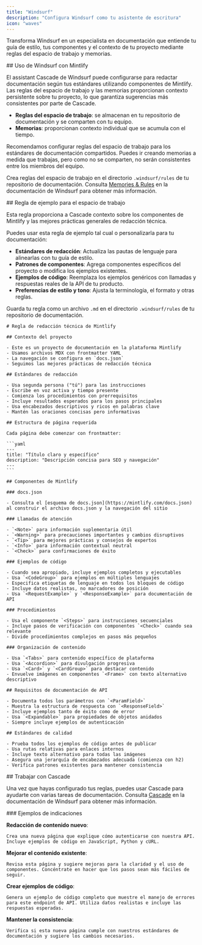 ```yaml
---
title: "Windsurf"
description: "Configura Windsurf como tu asistente de escritura"
icon: "waves"
---
```


Transforma Windsurf en un especialista en documentación que entiende tu guía de estilo, tus componentes y el contexto de tu proyecto mediante reglas del espacio de trabajo y memorias.



<div id="using-windsurf-with-mintlify">
  ## Uso de Windsurf con Mintlify
</div>

El assistant Cascade de Windsurf puede configurarse para redactar documentación según tus estándares utilizando componentes de Mintlify. Las reglas del espacio de trabajo y las memorias proporcionan contexto persistente sobre tu proyecto, lo que garantiza sugerencias más consistentes por parte de Cascade.

* **Reglas del espacio de trabajo**: se almacenan en tu repositorio de documentación y se comparten con tu equipo.
* **Memorias**: proporcionan contexto individual que se acumula con el tiempo.

Recomendamos configurar reglas del espacio de trabajo para los estándares de documentación compartidos. Puedes ir creando memorias a medida que trabajas, pero como no se comparten, no serán consistentes entre los miembros del equipo.

Crea reglas del espacio de trabajo en el directorio `.windsurf/rules` de tu repositorio de documentación. Consulta [Memories & Rules](https://docs.windsurf.com/windsurf/cascade/memories) en la documentación de Windsurf para obtener más información.



<div id="example-workspace-rule">
  ## Regla de ejemplo para el espacio de trabajo
</div>

Esta regla proporciona a Cascade contexto sobre los componentes de Mintlify y las mejores prácticas generales de redacción técnica.

Puedes usar esta regla de ejemplo tal cual o personalizarla para tu documentación:

* **Estándares de redacción**: Actualiza las pautas de lenguaje para alinearlas con tu guía de estilo.
* **Patrones de componentes**: Agrega componentes específicos del proyecto o modifica los ejemplos existentes.
* **Ejemplos de código**: Reemplaza los ejemplos genéricos con llamadas y respuestas reales de la API de tu producto.
* **Preferencias de estilo y tono**: Ajusta la terminología, el formato y otras reglas.

Guarda tu regla como un archivo `.md` en el directorio `.windsurf/rules` de tu repositorio de documentación.

````mdx
# Regla de redacción técnica de Mintlify

## Contexto del proyecto

- Este es un proyecto de documentación en la plataforma Mintlify
- Usamos archivos MDX con frontmatter YAML  
- La navegación se configura en `docs.json`
- Seguimos las mejores prácticas de redacción técnica

## Estándares de redacción

- Usa segunda persona ("tú") para las instrucciones
- Escribe en voz activa y tiempo presente
- Comienza los procedimientos con prerrequisitos
- Incluye resultados esperados para los pasos principales
- Usa encabezados descriptivos y ricos en palabras clave
- Mantén las oraciones concisas pero informativas

## Estructura de página requerida

Cada página debe comenzar con frontmatter:

```yaml
---
title: "Título claro y específico"
description: "Descripción concisa para SEO y navegación"
---
```

## Componentes de Mintlify

### docs.json

- Consulta el [esquema de docs.json](https://mintlify.com/docs.json) al construir el archivo docs.json y la navegación del sitio

### Llamadas de atención

- `<Note>` para información suplementaria útil
- `<Warning>` para precauciones importantes y cambios disruptivos
- `<Tip>` para mejores prácticas y consejos de expertos  
- `<Info>` para información contextual neutral
- `<Check>` para confirmaciones de éxito

### Ejemplos de código

- Cuando sea apropiado, incluye ejemplos completos y ejecutables
- Usa `<CodeGroup>` para ejemplos en múltiples lenguajes
- Especifica etiquetas de lenguaje en todos los bloques de código
- Incluye datos realistas, no marcadores de posición
- Usa `<RequestExample>` y `<ResponseExample>` para documentación de API

### Procedimientos

- Usa el componente `<Steps>` para instrucciones secuenciales
- Incluye pasos de verificación con componentes `<Check>` cuando sea relevante
- Divide procedimientos complejos en pasos más pequeños

### Organización de contenido

- Usa `<Tabs>` para contenido específico de plataforma
- Usa `<Accordion>` para divulgación progresiva
- Usa `<Card>` y `<CardGroup>` para destacar contenido
- Envuelve imágenes en componentes `<Frame>` con texto alternativo descriptivo

## Requisitos de documentación de API

- Documenta todos los parámetros con `<ParamField>` 
- Muestra la estructura de respuesta con `<ResponseField>`
- Incluye ejemplos tanto de éxito como de error
- Usa `<Expandable>` para propiedades de objetos anidados
- Siempre incluye ejemplos de autenticación

## Estándares de calidad

- Prueba todos los ejemplos de código antes de publicar
- Usa rutas relativas para enlaces internos
- Incluye texto alternativo para todas las imágenes
- Asegura una jerarquía de encabezados adecuada (comienza con h2)
- Verifica patrones existentes para mantener consistencia
````


<div id="working-with-cascade">
  ## Trabajar con Cascade
</div>

Una vez que hayas configurado tus reglas, puedes usar Cascade para ayudarte con varias tareas de documentación. Consulta [Cascade](https://docs.windsurf.com/windsurf/cascade) en la documentación de Windsurf para obtener más información.

<div id="example-prompts">
  ### Ejemplos de indicaciones
</div>

**Redacción de contenido nuevo**:

```text wrap
Crea una nueva página que explique cómo autenticarse con nuestra API. Incluye ejemplos de código en JavaScript, Python y cURL.
```

**Mejorar el contenido existente**:

```text wrap
Revisa esta página y sugiere mejoras para la claridad y el uso de componentes. Concéntrate en hacer que los pasos sean más fáciles de seguir.
```

**Crear ejemplos de código**:

```text wrap
Genera un ejemplo de código completo que muestre el manejo de errores para este endpoint de API. Utiliza datos realistas e incluye las respuestas esperadas.
```

**Mantener la consistencia**:

```text wrap
Verifica si esta nueva página cumple con nuestros estándares de documentación y sugiere los cambios necesarios.
```
